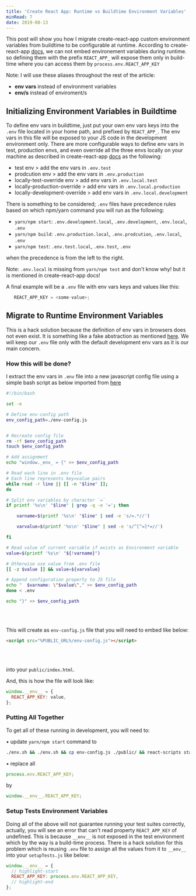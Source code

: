 ```yaml
---
title: 'Create React App: Runtime vs Buildtime Environment Variables'
minRead: 7
date: 2019-08-13
---
```


This post will show you how I migrate create-react-app custom environment variables from buildtime to be configurable at runtime.
According to create-react-app [docs](https://create-react-app.dev/docs/adding-custom-environment-variables), we can not embed environement variables during runtime.
so defining them with the prefix `REACT_APP_` will expose them only in build-time where you can access them by `process.env.REACT_APP_KEY`

Note: I will use these aliases throughout the rest of the article:

- **env vars** instead of environment variables
- **env/s** instead of enviroment/s

## Initializing Environment Variables in Buildtime

To define env vars in buildtime, just put your own env vars keys into the `.env` file located in your home path, and prefixed by `REACT_APP_`.
The env vars in this file will be exposed to your JS code in the development environment only.
There are more configurable ways to define env vars in test, production envs, and even override all the three envs
locally on your machine as described in create-react-app [docs](https://create-react-app.dev/docs/adding-custom-environment-variables) as the following:

- test env > add the env vars in `.env.test`
- prodcution env > add the env vars in `.env.production`
- locally-test-override env > add env vars in `.env.local.test`
- locally-production-override > add env vars in `.env.local.production`
- locally-development-override > add env vars in `.env.local.development`

There is something to be considered; `.env` files have precedence rules based on which npm/yarn command you will run as the following:

- `yarn/npm start`: `.env.development.local`, `.env.development`, `.env.local`, `.env`
- `yarn/npm build`: `.env.production.local`, `.env.prodcution`, `.env.local`, `.env`
- `yarn/npm test`: `.env.test.local`, `.env.test`, `.env`

when the precedence is from the left to the right.

Note: `.env.local` is missing from `yarn/npm test` and don't know why! but it is mentioned in create-react-app docs!

A final example will be a `.env` file with env vars keys and values like this:

```js
   REACT_APP_KEY = <some-value>;
```

## Migrate to Runtime Environment Variables

This is a hack solution because the definition of env vars in browsers does not even exist. It is something like a fake abstraction as mentioned [here](https://www.freecodecamp.org/news/how-to-implement-runtime-environment-variables-with-create-react-app-docker-and-nginx-7f9d42a91d70/).
We will keep our `.env` file only with the default development env vars as it is our main concern.

### How this will be done?

I extract the env vars in `.env` file into a new javascript config file using a simple bash script as below imported from [here](https://www.freecodecamp.org/news/how-to-implement-runtime-environment-variables-with-create-react-app-docker-and-nginx-7f9d42a91d70/)

```bash
#!/bin/bash

set -e

# Define env-config path
env_config_path=./env-config.js


# Recreate config file
rm -rf $env_config_path
touch $env_config_path

# Add assignment
echo "window._env_ = {" >> $env_config_path

# Read each line in .env file
# Each line represents key=value pairs
while read -r line || [[ -n "$line" ]];
do

# Split env variables by character `=`
if printf '%s\n' "$line" | grep -q -e '='; then

    varname=$(printf '%s\n' "$line" | sed -e 's/=.*//')

    varvalue=$(printf '%s\n' "$line" | sed -e 's/^[^=]*=//')

fi

# Read value of current variable if exists as Environment variable
value=$(printf '%s\n' "${!varname}")

# Otherwise use value from .env file
[[ -z $value ]] && value=${varvalue}

# Append configuration property to JS file
echo "  $varname: \"$value\"," >> $env_config_path
done < .env

echo "}" >> $env_config_path
```

<br></br>

This will create as `env-config.js` file that you will need to embed like below:

```html
<script src="%PUBLIC_URL%/env-config.js"></script>
```

<br></br>

into your `public/index.html`.

And, this is how the file will look like:

```js
window.__env__ = {
  REACT_APP_KEY: value,
};
```

### Putting All Together

To get all of these running in development, you will need to:

• update `yarn/npm start` command to

```bash
./env.sh && ./env.sh && cp env-config.js ./public/ && react-scripts start
```

• replace all

```js
process.env.REACT_APP_KEY;
```

by

```js
window.__env__.REACT_APP_KEY;
```

### Setup Tests Environment Variables

Doing all of the above will not guarantee running your test suites correctly, actually, you will see an error
that can't read property `REACT_APP_KEY` of undefined. This is because `__env__`
is not exposed in the test environment which by the way is a build-time process. There is a hack solution
for this problem which is reusing `.env` file to assign all the values from it to `__env__`
into your `setupTests.js` like below:

```js
window.__env__ = {
  // highlight-start
  REACT_APP_KEY: process.env.REACT_APP_KEY,
  // highlight-end
};
```
